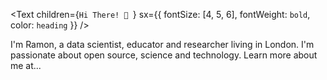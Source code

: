 <Text
  children={`Hi There! 👋 `}
  sx={{ fontSize: [4, 5, 6], fontWeight: `bold`, color: `heading` }}
/>

I'm Ramon, a data scientist, educator and researcher living in London. I'm passionate about 
open source, science and technology. Learn more about me at...
